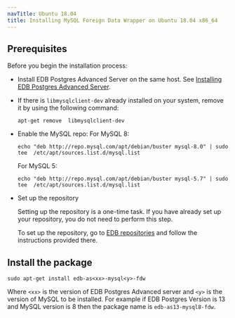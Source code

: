 ```yaml
---
navTitle: Ubuntu 18.04
title: Installing MySQL Foreign Data Wrapper on Ubuntu 18.04 x86_64
---
```


## Prerequisites

Before you begin the installation process:

- Install EDB Postgres Advanced Server on the same host. See [Installing EDB Postgres Advanced Server](/epas/latest/epas_inst_linux).

- If there is `libmysqlclient-dev` already installed on your system, remove it by using the following command:

  ```shell
  apt-get remove  libmysqlclient-dev
  ```

- Enable the MySQL repo:
  For MySQL 8:

  ```shell
  echo "deb http://repo.mysql.com/apt/debian/buster mysql-8.0" | sudo tee  /etc/apt/sources.list.d/mysql.list
  ```

  For MySQL 5:

  ```shell
  echo "deb http://repo.mysql.com/apt/debian/buster mysql-5.7" | sudo tee  /etc/apt/sources.list.d/mysql.list
  ```

- Set up the repository

  Setting up the repository is a one-time task. If you have already set up your repository, you do not need to perform this step.

  To set up the repository, go to [EDB repositories](https://www.enterprisedb.com/repos-downloads) and follow the instructions provided there.

## Install the package

```shell
sudo apt-get install edb-as<xx>-mysql<y>-fdw
```

Where `<xx>` is the version of EDB Postgres Advanced server and `<y>` is the version of MySQL to be installed. For example if EDB Postgres Version is 13 and MySQL version is 8 then the package name is `edb-as13-mysql8-fdw`.
